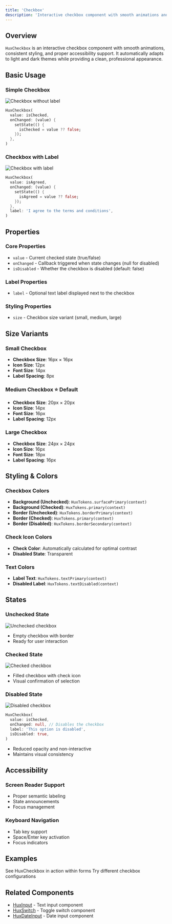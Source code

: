 ```yaml
---
title: 'Checkbox'
description: 'Interactive checkbox component with smooth animations and consistent styling'
---
```


## Overview

`HuxCheckbox` is an interactive checkbox component with smooth animations, consistent styling, and proper accessibility support. It automatically adapts to light and dark themes while providing a clean, professional appearance.

## Basic Usage

### Simple Checkbox
![Checkbox without label](/images/checkbox/checkbox-nolabel.png)

```dart
HuxCheckbox(
  value: isChecked,
  onChanged: (value) {
    setState(() {
      isChecked = value ?? false;
    });
  },
)
```

### Checkbox with Label
![Checkbox with label](/images/checkbox/checkbox-label.png)

```dart
HuxCheckbox(
  value: isAgreed,
  onChanged: (value) {
    setState(() {
      isAgreed = value ?? false;
    });
  },
  label: 'I agree to the terms and conditions',
)
```

## Properties

### Core Properties
- `value` - Current checked state (true/false)
- `onChanged` - Callback triggered when state changes (null for disabled)
- `isDisabled` - Whether the checkbox is disabled (default: false)

### Label Properties
- `label` - Optional text label displayed next to the checkbox

### Styling Properties
- `size` - Checkbox size variant (small, medium, large)

## Size Variants

### Small Checkbox
- **Checkbox Size**: 16px × 16px
- **Icon Size**: 12px
- **Font Size**: 14px
- **Label Spacing**: 8px

### Medium Checkbox ⭐ **Default**
- **Checkbox Size**: 20px × 20px
- **Icon Size**: 14px
- **Font Size**: 16px
- **Label Spacing**: 12px

### Large Checkbox
- **Checkbox Size**: 24px × 24px
- **Icon Size**: 16px
- **Font Size**: 18px
- **Label Spacing**: 16px

## Styling & Colors

### Checkbox Colors
- **Background (Unchecked)**: `HuxTokens.surfacePrimary(context)`
- **Background (Checked)**: `HuxTokens.primary(context)`
- **Border (Unchecked)**: `HuxTokens.borderPrimary(context)`
- **Border (Checked)**: `HuxTokens.primary(context)`
- **Border (Disabled)**: `HuxTokens.borderSecondary(context)`

### Check Icon Colors
- **Check Color**: Automatically calculated for optimal contrast
- **Disabled State**: Transparent

### Text Colors
- **Label Text**: `HuxTokens.textPrimary(context)`
- **Disabled Label**: `HuxTokens.textDisabled(context)`

## States

### Unchecked State
![Unchecked checkbox](/images/checkbox/checkbox-unchecked.png)
- Empty checkbox with border
- Ready for user interaction

### Checked State
![Checked checkbox](/images/checkbox/checkbox-checked.png)
- Filled checkbox with check icon
- Visual confirmation of selection

### Disabled State
![Disabled checkbox](/images/checkbox/checkbox-disabled.png)

```dart
HuxCheckbox(
  value: isChecked,
  onChanged: null, // Disables the checkbox
  label: 'This option is disabled',
  isDisabled: true,
)
```

- Reduced opacity and non-interactive
- Maintains visual consistency

## Accessibility

### Screen Reader Support
- Proper semantic labeling
- State announcements
- Focus management

### Keyboard Navigation
- Tab key support
- Space/Enter key activation
- Focus indicators

## Examples

<CardGroup cols={2}>
  <Card
    title="Form Building"
    icon="file-text"
    href="/examples/form-building"
  >
    See HuxCheckbox in action within forms
  </Card>
  <Card
    title="Basic Usage"
    icon="mouse-pointer"
    href="/examples/basic-usage"
  >
    Try different checkbox configurations
  </Card>
</CardGroup>

## Related Components

- [HuxInput](/components/input) - Text input component
- [HuxSwitch](/components/switch) - Toggle switch component
- [HuxDateInput](/components/date-input) - Date input component

